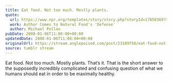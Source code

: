 ```yaml
---
title: Eat food. Not too much. Mostly plants.
quote:
  url: https://www.npr.org/templates/story/story.php?storyId=17850369?storyId=17850369&t=1566384229282
  work: Author Comes to Natural Food's 'Defense'
  author: Michael Pollan
pubDate: 2008-01-06T11:08:00+00:00
updatedDate: 2008-01-06T11:08:00+00:00
originalUrl: https://stream.anglepoised.com/post/23109758/eat-food-not-too-much-mostly-plants-thats-it
source: tumblr stream
---
```


Eat food. Not too much. Mostly plants. That&rsquo;s it. That is the short answer to the supposedly incredibly complicated and confusing question of what we humans should eat in order to be maximally healthy.
